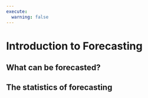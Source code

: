 ```yaml
---
execute: 
  warning: false
---
```


# Introduction to Forecasting

## What can be forecasted?

## The statistics of forecasting
